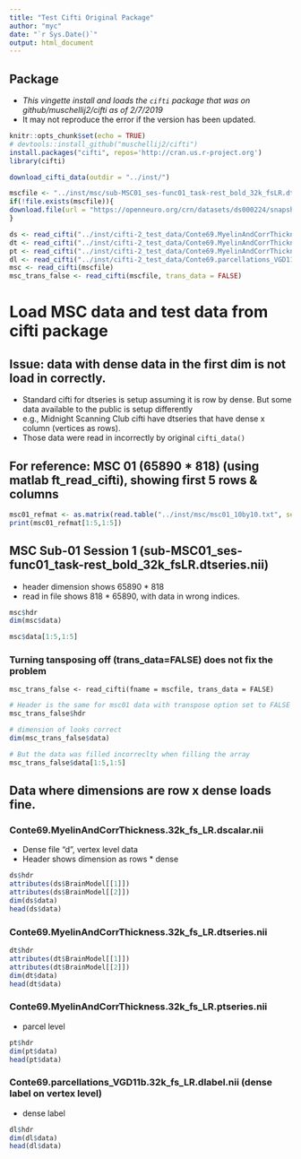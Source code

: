 ```yaml
---
title: "Test Cifti Original Package"
author: "myc"
date: "`r Sys.Date()`"
output: html_document
---
```


## Package

* *This vingette install and loads the `cifti` package that was on github/muschellij2/cifti as of 2/7/2019* 
* It may not reproduce the error if the version has been updated. 
```r
knitr::opts_chunk$set(echo = TRUE)
# devtools::install_github("muschellij2/cifti")
install.packages("cifti", repos='http://cran.us.r-project.org')
library(cifti)

download_cifti_data(outdir = "../inst/")

mscfile <- "../inst/msc/sub-MSC01_ses-func01_task-rest_bold_32k_fsLR.dtseries.nii"
if(!file.exists(mscfile)){
download.file(url = "https://openneuro.org/crn/datasets/ds000224/snapshots/00002/files/derivatives:surface_pipeline:sub-MSC01:processed_restingstate_timecourses:ses-func01:cifti:sub-MSC01_ses-func01_task-rest_bold_32k_fsLR.dtseries.nii", destfile = mscfile)
}

ds <- read_cifti("../inst/cifti-2_test_data/Conte69.MyelinAndCorrThickness.32k_fs_LR.dscalar.nii")
dt <- read_cifti("../inst/cifti-2_test_data/Conte69.MyelinAndCorrThickness.32k_fs_LR.dtseries.nii")
pt <- read_cifti("../inst/cifti-2_test_data/Conte69.MyelinAndCorrThickness.32k_fs_LR.ptseries.nii")
dl <- read_cifti("../inst/cifti-2_test_data/Conte69.parcellations_VGD11b.32k_fs_LR.dlabel.nii")
msc <- read_cifti(mscfile)
msc_trans_false <- read_cifti(mscfile, trans_data = FALSE)
```

# Load MSC data and test data from cifti package 

## Issue: data with dense data in the first dim is not load in correctly. 

* Standard cifti for dtseries is setup assuming it is row by dense. But some data available to the public is setup differently 
* e.g., Midnight Scanning Club cifti have dtseries that have dense x column (vertices as rows). 
* Those data were read in incorrectly by original `cifti_data()`

## For reference: MSC 01 (65890 * 818) (using matlab ft_read_cifti), showing first 5 rows & columns
```r
msc01_refmat <- as.matrix(read.table("../inst/msc/msc01_10by10.txt", sep=","))
print(msc01_refmat[1:5,1:5])
```

## MSC Sub-01 Session 1 (sub-MSC01_ses-func01_task-rest_bold_32k_fsLR.dtseries.nii)

* header dimension shows 65890 * 818
* read in file shows 818 * 65890, with data in wrong indices.

```r
msc$hdr
dim(msc$data)

msc$data[1:5,1:5]
```

### Turning tansposing off (trans_data=FALSE) does not fix the problem
`msc_trans_false <- read_cifti(fname = mscfile, trans_data = FALSE)`

```r
# Header is the same for msc01 data with transpose option set to FALSE
msc_trans_false$hdr

# dimension of looks correct 
dim(msc_trans_false$data)

# But the data was filled incorreclty when filling the array
msc_trans_false$data[1:5,1:5]
```


## Data where dimensions are row x dense loads fine. 
### Conte69.MyelinAndCorrThickness.32k_fs_LR.dscalar.nii

* Dense file "d", vertex level data
* Header shows dimension as rows * dense
```r
ds$hdr
attributes(ds$BrainModel[[1]])
attributes(ds$BrainModel[[2]])
dim(ds$data)
head(ds$data)

```

### Conte69.MyelinAndCorrThickness.32k_fs_LR.dtseries.nii
```r
dt$hdr
attributes(dt$BrainModel[[1]])
attributes(dt$BrainModel[[2]])
dim(dt$data)
head(dt$data)

```

### Conte69.MyelinAndCorrThickness.32k_fs_LR.ptseries.nii 

* parcel level
```r
pt$hdr
dim(pt$data)
head(pt$data)

```


### Conte69.parcellations_VGD11b.32k_fs_LR.dlabel.nii (dense label on vertex level)

* dense label
```r
dl$hdr
dim(dl$data)
head(dl$data)

```

